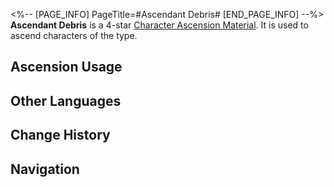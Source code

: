 <%-- [PAGE_INFO]
PageTitle=#Ascendant Debris#
[END_PAGE_INFO] --%>
{{Item Infobox
|id          = 110415
|image       = Item Ascendant Debris.png
|type        = Character Ascension Material
|invCategory = Upgrade Materials
|rarity      = 4
|effect      = Remains of The Ascended. Can be used for Ascension of Wind characters.
|description = The Ascended originally intended to bring the world a legacy of kindness, but as the bestowment of Abundance fades, understanding arrives alongside liberation: They were nothing more than a mortal with flesh and blood. Their ability to traverse the skies was nothing but an illusion, and all that remained of their existence was dust and dirt.
|source1     = [[Stagnant Shadow: Alchemy Commission]]
|source2     = [[Stagnant Shadow (Alchemy Commission)]]
|source3     = [[Omni-Synthesizer]] &mdash; Material Exchange
}}
{{Description|''"I curse ye, Reignbow Arbiter..."''}}
'''Ascendant Debris''' is a 4-star [[Character Ascension Material]]. It is used to ascend characters of the {{Color|undefined|link=1}} type.

==Ascension Usage==
{{Ascension Usage}}

==Other Languages==
{{Other Languages
|en   = Ascendant Debris
|zhs  = 天人遗垢
|zht  = 天人遺垢
|ja   = 天人の残穢
|ko   = 천인의 유해
|es   = Vestigios elevados
|fr   = Restes de l'Entité transcendantale
|ru   = Прах вознёсшейся
|th   = Ascendant Debris
|vi   = Tro Tàn Thiên Nhân
|de   = Aufsteigende Trümmer
|id   = Ascendant Debris
|pt   = Detritos Ascendentes
}}

==Change History==
{{Change History|2.0}}

==Navigation==
{{Upgrade Material Navbox}}